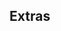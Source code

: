 <Section>

# Extras

<Center>
  <FeatureCard
    link="/blog"
    image="images/extras/blog.svg"
    title="Blog"
    text="Recommendations, poetry, and other musings"
    height={100}
  />
  <FeatureCard
    link="/podcast"
    image="images/extras/podcast.svg"
    title="Podcast"
    text="Interviews with mathematicians"
    height={100}
  />
</Center>

</Section><Section>

<Center>
  <FeatureCard
    link="https://www.youtube.com/playlist?list=PLZHQObOWTQDMhxE4XbNHLlJ56E2TGBZ0_"
    image="images/extras/collaborations.jpg"
    title="Collaborations"
    text="Collaborations with and cameos on other channels"
  />
  <FeatureCard
    link="https://www.ted.com/talks/grant_sanderson_what_makes_people_engage_with_math"
    image="images/extras/ted-talk.jpg"
    title="TEDx Talk"
    text="What Makes People Engage With Math"
  />
  <FeatureCard
    link="https://www.benbenandblue.com/"
    image="images/extras/ben-ben-blue.jpg"
    title="Ben, Ben and Blue"
    text="Conversations with three friends about education and content creation."
  />
  <FeatureCard
    link="https://eater.net/quaternions"
    image="images/extras/quaternions.jpg"
    title="Quaternions"
    text="Visualizing quaternions, an explorable video series"
  />
  <FeatureCard
    link="https://itempool.com/3b1b"
    image="images/extras/collaborations.jpg"
    title="Lockdown Math"
    text="Lockdown math lectures with interactive questions to test your knowledge along the way"
  />
  <FeatureCard
    link="https://www.khanacademy.org/math/multivariable-calculus/"
    image="images/extras/khan-academy.jpg"
    title="Khan Academy"
    text="Multivariable calculus videos and article on Khan Academy"
  />
  <FeatureCard
    link="https://www.quantamagazine.org/authors/sandserson_grant/"
    image="images/extras/collaborations.jpg"
    title="Quanta"
    text="Articles on Quanta"
  />
  <FeatureCard
    link="https://ocw.mit.edu/courses/mathematics/18-s191-introduction-to-computational-thinking-fall-2020/index.htm"
    image="images/extras/mit.jpg"
    title="MIT 18.S191"
    text="A course at MIT, _Introduction to Computational Thinking_"
  />
</Center>

</Section>
